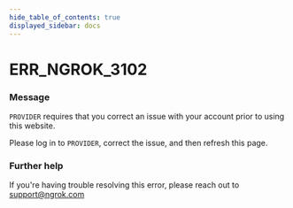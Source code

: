 ```yaml
---
hide_table_of_contents: true
displayed_sidebar: docs
---
```



# ERR_NGROK_3102

### Message

`PROVIDER` requires that you correct an issue with your account prior to using this website.

Please log in to `PROVIDER`, correct the issue, and then refresh this page.

<ErrorDetails error="err_ngrok_3102" />

### Further help

If you're having trouble resolving this error, please reach out to [support@ngrok.com](mailto:support@ngrok.com?subject=Help%20with%20ERR_NGROK_3102)
